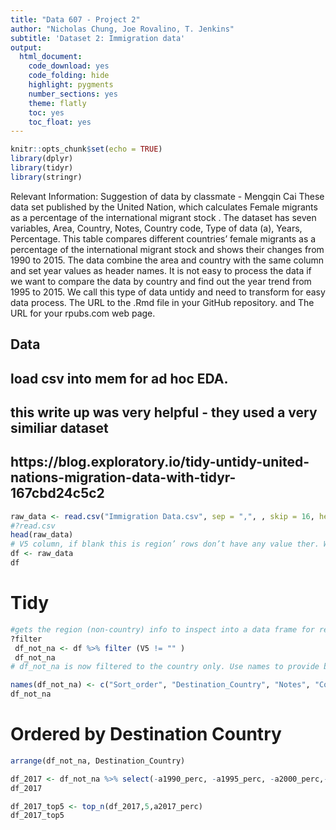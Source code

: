 ```yaml
---
title: "Data 607 - Project 2"
author: "Nicholas Chung, Joe Rovalino, T. Jenkins"
subtitle: 'Dataset 2: Immigration data'
output:
  html_document:
    code_download: yes
    code_folding: hide
    highlight: pygments
    number_sections: yes
    theme: flatly
    toc: yes
    toc_float: yes
---
```



```r
knitr::opts_chunk$set(echo = TRUE)
library(dplyr)
library(tidyr)
library(stringr)
```


Relevant Information:
Suggestion of data by classmate - Mengqin Cai 
These data set published by the United Nation, which calculates Female migrants as a percentage of the international migrant stock . The dataset has seven variables,  Area, Country, Notes, Country code, Type of data (a), Years, Percentage. This table compares different countries' female migrants as a percentage of the international migrant stock and shows their changes from 1990 to 2015. The data combine the area and country with the same column and set year values as header names. It is not easy to process the data if we want to compare the data by country and find out the year trend from 1995 to 2015. We call this type of data untidy and need to transform for easy data process.
The URL to the .Rmd file in your GitHub repository. and
The URL for your rpubs.com web page.



## Data 

## load csv into mem for ad hoc EDA. 
## this write up was very helpful - they used a very similiar dataset
## https://blog.exploratory.io/tidy-untidy-united-nations-migration-data-with-tidyr-167cbd24c5c2

```r
raw_data <- read.csv("Immigration Data.csv", sep = ",", , skip = 16, header = FALSE) #initial tidy on removing first 16 rows of non #counmtry dat
#?read.csv
head(raw_data)
# V5 column, if blank this is region’ rows don’t have any value ther. We will use this to remove the regions and leave the country data for analysis
df <- raw_data
df
```


# Tidy
```r
#gets the region (non-country) info to inspect into a data frame for removal so that we can be left with country data only. 
?filter
 df_not_na <- df %>% filter (V5 != "" )
 df_not_na
# df_not_na is now filtered to the country only. Use names to provide beter column names

names(df_not_na) <- c("Sort_order", "Destination_Country", "Notes", "Country_code", "TypeofData", "a1990_perc", "a1995_perc","a2000_perc","a2005_perc","a2010_perc","a2015_perc","a2017_perc" )
df_not_na
```


# Ordered by Destination Country
``` r
arrange(df_not_na, Destination_Country)

df_2017 <- df_not_na %>% select(-a1990_perc, -a1995_perc, -a2000_perc,-a2005_perc,-a2010_perc ,-a2015_perc)
df_2017

df_2017_top5 <- top_n(df_2017,5,a2017_perc)
df_2017_top5


```
